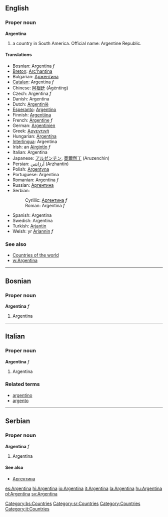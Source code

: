 ==English==
===Proper noun===
'''Argentina'''

# a country in South America. Official name: Argentine Republic.

====Translations====

*Bosnian: Argentina ''f''
*[[Breton]]: [[Arc'hantina]]
*Bulgarian: [[Аржентина]]
*[[Catalan]]: Argentina ''f''
*Chinese: [[阿根廷]] (Āgēntíng)
*Czech: Argentina ''f''
*Danish: Argentina
*Dutch: [[Argentinië]]
*[[Esperanto]]: [[Argentino]]
*Finnish: [[Argentiina]]
*French: [[Argentine]] ''f''
*German: [[Argentinien]]
*Greek: [[Αργεντινή]]
*Hungarian: [[Argentína]]
*[[Interlingua]]: Argentina
*Irish: an [[Airgintín]] ''f''
*Italian: Argentina
*Japanese: [[アルゼンチン]], [[亜爾然丁]] (Aruzenchin)
*Persian: [[آرژانتین]] (Arzhantin)
*Polish: [[Argentyna]]
*Portuguese: Argentina
*Romanian: Argentina ''f''
*Russian: [[Аргентина]]
*Serbian:
*:Cyrillic: [[Аргентина]] ''f''
*:Roman: Argentina ''f''
*Spanish: Argentina
*Swedish: Argentina
*Turkish: [[Arjantin]]
*Welsh: yr [[Ariannin]] ''f''

===See also===
*[[Countries of the world]]
*[[w:Argentina]]
----
==Bosnian==
===Proper noun===
'''Argentina''' ''f''
#Argentina
[[Category:bs:Countries]]
----
==Italian==
===Proper noun===
'''Argentina''' ''f''
#Argentina
===Related terms===
*[[argentino]]
*[[argento]]
----
==Serbian==
===Proper noun===
'''Argentina''' ''f''
#Argentina
====See also====
*[[Аргентина]]
[[Category:sr:Countries]]

[[Category:Countries]]
[[Category:it:Countries]]

[[es:Argentina]]
[[hi:Argentina]]
[[io:Argentina]]
[[it:Argentina]]
[[la:Argentina]]
[[hu:Argentina]]
[[pl:Argentina]]
[[sv:Argentina]]